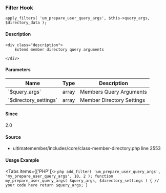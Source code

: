 
### Filter Hook    
    
```
apply_filters( 'um_prepare_user_query_args', $this->query_args, $directory_data );
```

#### Description
    <div class="description">
        Extend member directory query arguments
 
    </div>

#### Parameters
            
<table className="table-auto mt-2 border dark:border-gray-500 p-5 text-sm text-left">
<thead>
<tr>
<th  className="px-3">Name</th>
<th  className="px-3">Type</th>
<th  className="px-3">Description</th>
</tr>
</thead>
<tbody>
               <tr >
               <td className="px-3 py-2">`$query_args`</td>
               <td className="px-3 py-2">array</td>
               <td className="px-3 py-2 text-sm">Members Query Arguments</td>
               </tr>
               <tr >
               <td className="px-3 py-2">`$directory_settings`</td>
               <td className="px-3 py-2">array</td>
               <td className="px-3 py-2 text-sm">Member Directory Settings</td>
               </tr>
</tbody>
</table>

#### Since
<div class="description">
2.0
</div>

#### Source
  - <Link href="/developer/files/includes-core-class-member-directory#source-view.2553">ultimatemember/includes/core/class-member-directory.php</Link> <Link href="/developer/files/includes-core-class-member-directory#source-view.2553">line 2553</Link>



#### Usage Example

<Tabs items={['PHP']}>
    <Tab>
    ```php
    add_filter( 'um_prepare_user_query_args', 'my_prepare_user_query_args', 10, 2 );
 function my_prepare_user_query_args( $query_args, $directory_settings ) {
     // your code here
     return $query_args;
 }
    ```
    </Tab>
</Tabs>